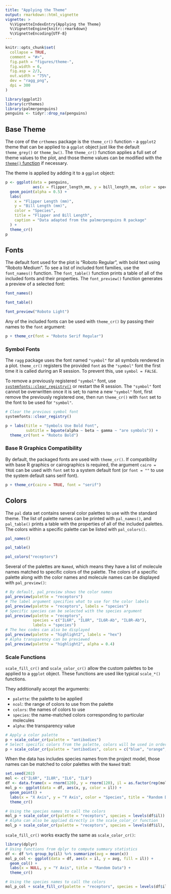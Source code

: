 ```yaml
---
title: "Applying the Theme"
output: rmarkdown::html_vignette
vignette: >
  %\VignetteIndexEntry{Applying the Theme}
  %\VignetteEngine{knitr::rmarkdown}
  %\VignetteEncoding{UTF-8}
---
```


```r
knitr::opts_chunk$set(
  collapse = TRUE,
  comment = "#>",
  fig.path = "figures/theme-",
  fig.width = 6,
  fig.asp = 2/3,
  out.width = "75%",
  dev = "ragg_png",
  dpi = 300
)
```

```r
library(ggplot2)
library(crthemes)
library(palmerpenguins)
penguins <- tidyr::drop_na(penguins)
```

## Base Theme

The core of the `crthemes` package is the `theme_cr()` function - a `ggplot2` theme that can be applied to a `ggplot` object just like the default `theme_grey()` or `theme_bw()`. The `theme_cr()` function applies a full set of theme values to the plot, and those theme values can be modified with the [`theme()` function](https://ggplot2.tidyverse.org/reference/theme.html) if necessary.

The theme is applied by adding it to a `ggplot` object:

```r
p <- ggplot(data = penguins, 
            aes(x = flipper_length_mm, y = bill_length_mm, color = species)) +
  geom_point(alpha = 0.5) +
  labs(
    x = "Flipper Length (mm)", 
    y = "Bill Length (mm)", 
    color = "Species",
    title = "Flipper and Bill Length",
    caption = "Data adapted from the palmerpenguins R package"
  ) +
  theme_cr()
p
```

## Fonts

The default font used for the plot is "Roboto Regular", with bold text using "Roboto Medium". To see a list of included font families, use the `font_names()` function. The `font_table()` function prints a table of all of the included fonts and their properties. The `font_preview()` function generates a preview of a selected font:

```r
font_names()

font_table()

font_preview("Roboto Light")
```

Any of the included fonts can be used with `theme_cr()` by passing their names to the `font` argument:

```r
p + theme_cr(font = "Roboto Serif Regular")
```

### Symbol Fonts

The `ragg` package uses the font named `"symbol"` for all symbols rendered in a plot. `theme_cr()` registers the provided `font` as the `"symbol"` font the first time it is called during an R session. To prevent this, use `symbol = FALSE`.

To remove a previously registered `"symbol"` font, use [`systemfonts::clear_registry()`](https://github.com/r-lib/systemfonts) or restart the R session. The `"symbol"` font cannot be overwritten once it is set; to name a new `"symbol"` font, first remove the previously registered one, then run `theme_cr()` with `font` set to the font to be used for `"symbol"`.

```r
# Clear the previous symbol font
systemfonts::clear_registry()

p + labs(title = "Symbols Use Bold Font", 
         subtitle = bquote(alpha ~ beta ~ gamma ~ "are symbols")) +
  theme_cr(font = "Roboto Bold")
```

### Base R Graphics Compatibility

By default, the packaged fonts are used with `theme_cr()`. If compatibility with base R graphics or cairographics is required, the argument `cairo = TRUE` can be used with `font` set to a system default font (or `font = ""` to use the system default sans serif font).

```r
p + theme_cr(cairo = TRUE, font = "serif")
```

## Colors

The `pal` data set contains several color palettes to use with the standard theme. The list of palette names can be printed with `pal_names()`, and `pal_table()` prints a table with the properties of all of the included palettes. The colors within a specific palette can be listed with `pal_colors()`.

```r
pal_names()

pal_table()

pal_colors("receptors")
```

Several of the palettes are `Named`, which means they have a list of molecule names matched to specific colors of the palette. The colors of a specific palette along with the color names and molecule names can be displayed with `pal_preview()`:

```r
# By default, pal_preview shows the color names
pal_preview(palette = "receptors")
# The label argument specifies what to use for the color labels
pal_preview(palette = "receptors", labels = "species")
# Specific species can be selected with the species argument
pal_preview(palette = "receptors", 
            species = c("IL6R", "IL8R", "IL6R-Ab", "IL8R-Ab"),
            labels = "species")
# The hex codes can also be displayed
pal_preview(palette = "highlight2", labels = "hex")
# Alpha transparency can be previewed
pal_preview(palette = "highlight2", alpha = 0.4)
```

### Scale Functions

`scale_fill_cr()` and `scale_color_cr()` allow the custom palettes to be applied to a `ggplot` object. These functions are used like typical `scale_*()` functions.

They additionally accept the arguments:

-   `palette`: the palette to be applied
-   `ncol`: the range of colors to use from the palette
-   `colors`: the names of colors to use
-   `species`: the name-matched colors corresponding to particular molecules
-   `alpha`: the transparency value

```r
# Apply a color palette
p + scale_color_cr(palette = "antibodies")
# Select specific colors from the palette, colors will be used in order given
p + scale_color_cr(palette = "antibodies", colors = c("blue", "orange", "green"))
```

When the data has includes species names from the project model, those names can be matched to color palettes with the `Named` trait:

```r
set.seed(202)
mol <- c("IL6R", "IL8R", "IL6", "IL8")
df <- data.frame(x = rnorm(120), y = rnorm(120), il = as.factor(rep(mol,30)))
mol_p <- ggplot(data = df, aes(x, y, color = il)) +
  geom_point() +
  labs(x = "X Axis", y = "Y Axis", color = "Species", title = "Random Data") +
  theme_cr()

# Using the species names to call the colors
mol_p + scale_color_cr(palette = "receptors", species = levels(df$il))
# Alpha can also be applied directly in the scale_color_cr function
mol_p + scale_color_cr(palette = "receptors", species = levels(df$il), alpha = 0.5)
```

`scale_fill_cr()` works exactly the same as `scale_color_cr()`:

```r
library(dplyr)
# Using functions from dplyr to compute summary statistics
df <- df %>% group_by(il) %>% summarize(avg = mean(x))
mol_p_col <- ggplot(data = df, aes(x = il, y = avg, fill = il)) +
  geom_col() +
  labs(x = NULL, y = "Y Axis", title = "Random Data") +
  theme_cr()

# Using the species names to call the colors
mol_p_col + scale_fill_cr(palette = "receptors", species = levels(df$il), guide = NULL)
```
